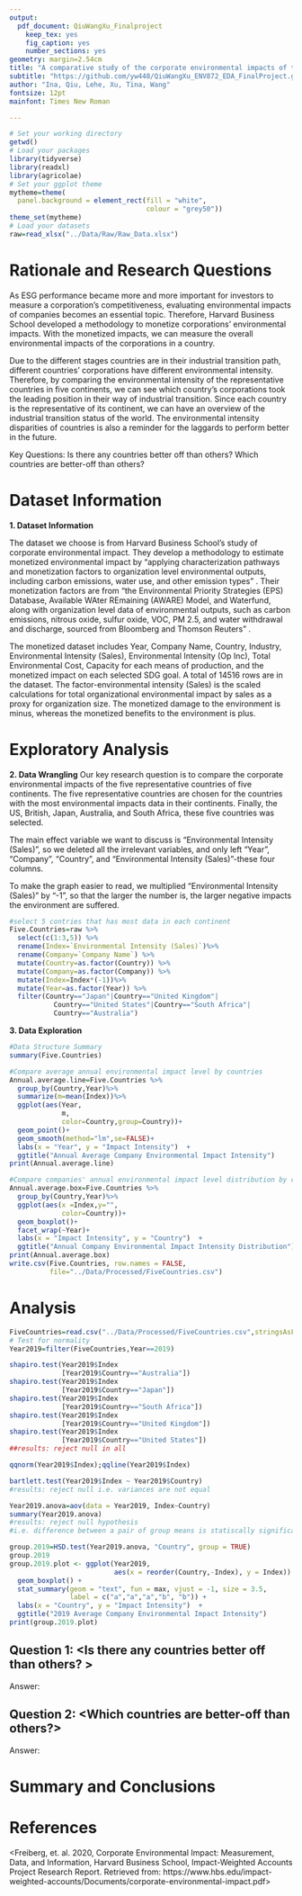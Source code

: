 ```yaml
---
output: 
  pdf_document: QiuWangXu_Finalproject
    keep_tex: yes
    fig_caption: yes
    number_sections: yes
geometry: margin=2.54cm
title: "A comparative study of the corporate environmental impacts of the five representative countries of five continents"
subtitle: "https://github.com/yw448/QiuWangXu_ENV872_EDA_FinalProject.git"
author: "Ina, Qiu, Lehe, Xu, Tina, Wang"
fontsize: 12pt
mainfont: Times New Roman

---
```


\newpage
\tableofcontents 
\newpage
\listoftables 
\newpage
\listoffigures 
\newpage

```r
# Set your working directory
getwd()
# Load your packages
library(tidyverse)
library(readxl)
library(agricolae)
# Set your ggplot theme
mytheme=theme(
  panel.background = element_rect(fill = "white", 
                                  colour = "grey50"))
theme_set(mytheme)
# Load your datasets
raw=read_xlsx("../Data/Raw/Raw_Data.xlsx")
```


# Rationale and Research Questions
As ESG performance became more and more important for investors to measure a corporation's competitiveness, evaluating environmental impacts of companies becomes an essential topic. Therefore, Harvard Business School developed a methodology to monetize corporations' environmental impacts. With the monetized impacts, we can measure the overall environmental impacts of the corporations in a country. 

Due to the different stages countries are in their industrial transition path, different countries' corporations have different environmental intensity. Therefore, by comparing the environmental intensity of the representative countries in five continents, we can see which country's corporations took the leading position in their way of industrial transition. Since each country is the representative of its continent, we can have an overview of the industrial transition status of the world. The environmental intensity disparities of countries is also a reminder for the laggards to perform better in the future. 

Key Questions: Is there any countries better off than others? Which countries are better-off than others?

\newpage

# Dataset Information
**1. Dataset Information**

The dataset we choose is from Harvard Business School’s study of corporate environmental impact. They develop a methodology to estimate monetized environmental impact by “applying characterization pathways and monetization factors to organization level environmental outputs, including carbon emissions, water use, and other emission types” . Their monetization factors are from “the Environmental Priority Strategies (EPS) Database, Available WAter REmaining (AWARE) Model, and Waterfund, along with organization level data of environmental outputs, such as carbon emissions, nitrous oxide, sulfur oxide, VOC, PM 2.5, and water withdrawal and discharge, sourced from Bloomberg and Thomson Reuters” .  

The monetized dataset includes Year, Company Name, Country, Industry, Environmental Intensity (Sales), Environmental Intensity (Op Inc), Total Environmental Cost, Capacity for each means of production, and the monetized impact on each selected SDG goal. A total of 14516 rows are in the dataset. The factor-environmental intensity (Sales) is the scaled calculations for total organizational environmental impact by sales as a proxy for organization size. The monetized damage to the environment is minus, whereas the monetized benefits to the environment is plus.  


\newpage

# Exploratory Analysis 

**2. Data Wrangling** 
Our key research question is to compare the corporate environmental impacts of the five representative countries of five continents. The five representative countries are chosen for the countries with the most environmental impacts data in their continents. Finally, the US, British, Japan, Australia, and South Africa, these five countries was selected. 

The main effect variable we want to discuss is “Environmental Intensity (Sales)”, so we deleted all the irrelevant variables, and only left “Year”, “Company”, “Country”, and “Environmental Intensity (Sales)”-these four columns.

To make the graph easier to read, we multiplied “Environmental Intensity (Sales)” by “-1”, so that the larger the number is, the larger negative impacts the environment are suffered. 
```r
#select 5 contries that has most data in each continent
Five.Countries=raw %>%
  select(c(1:3,5)) %>%
  rename(Index=`Environmental Intensity (Sales)`)%>%
  rename(Company=`Company Name`) %>%
  mutate(Country=as.factor(Country)) %>%
  mutate(Company=as.factor(Company)) %>%
  mutate(Index=Index*(-1))%>%
  mutate(Year=as.factor(Year)) %>%
  filter(Country=="Japan"|Country=="United Kingdom"|
           Country=="United States"|Country=="South Africa"|
           Country=="Australia")
```

**3. Data Exploration** 
```r
#Data Structure Summary
summary(Five.Countries)
```


```r
#Compare average annual environmental impact level by countries
Annual.average.line=Five.Countries %>%
  group_by(Country,Year)%>%
  summarize(m=mean(Index))%>%
  ggplot(aes(Year,
             m,
             color=Country,group=Country))+
  geom_point()+
  geom_smooth(method="lm",se=FALSE)+
  labs(x = "Year", y = "Impact Intensity")  +
  ggtitle("Annual Average Company Environmental Impact Intensity")
print(Annual.average.line)  

#Compare companies' annual environmental impact level distribution by countries
Annual.average.box=Five.Countries %>%
  group_by(Country,Year)%>%
  ggplot(aes(x =Index,y="",
             color=Country))+
  geom_boxplot()+
  facet_wrap(~Year)+
  labs(x = "Impact Intensity", y = "Country")  +
  ggtitle("Annual Company Environmental Impact Intensity Distribution")
print(Annual.average.box)
write.csv(Five.Countries, row.names = FALSE,
          file="../Data/Processed/FiveCountries.csv")
```

\newpage

# Analysis

```r
FiveCountries=read.csv("../Data/Processed/FiveCountries.csv",stringsAsFactors = TRUE)
# Test for normality
Year2019=filter(FiveCountries,Year==2019)

shapiro.test(Year2019$Index
             [Year2019$Country=="Australia"])
shapiro.test(Year2019$Index
             [Year2019$Country=="Japan"])
shapiro.test(Year2019$Index
             [Year2019$Country=="South Africa"])
shapiro.test(Year2019$Index
             [Year2019$Country=="United Kingdom"])
shapiro.test(Year2019$Index
             [Year2019$Country=="United States"])
##results: reject null in all
```


```r
qqnorm(Year2019$Index);qqline(Year2019$Index)

bartlett.test(Year2019$Index ~ Year2019$Country)
#results: reject null i.e. variances are not equal
```


```r
Year2019.anova=aov(data = Year2019, Index~Country)
summary(Year2019.anova)
#results: reject null hypothesis 
#i.e. difference between a pair of group means is statiscally significant

group.2019=HSD.test(Year2019.anova, "Country", group = TRUE)
group.2019
group.2019.plot <- ggplot(Year2019, 
                          aes(x = reorder(Country,-Index), y = Index)) +
  geom_boxplot() +
  stat_summary(geom = "text", fun = max, vjust = -1, size = 3.5,
               label = c("a","a","a","b", "b")) +
  labs(x = "Country", y = "Impact Intensity")  +
  ggtitle("2019 Average Company Environmental Impact Intensity")
print(group.2019.plot)
```


## Question 1: <Is there any countries better off than others? >

Answer:



## Question 2: <Which countries are better-off than others?>


Answer:

\newpage

# Summary and Conclusions



\newpage

# References
<Freiberg, et. al. 2020, Corporate Environmental Impact: Measurement, Data, and Information, Harvard Business School, Impact-Weighted Accounts Project Research Report. Retrieved from: https://www.hbs.edu/impact-weighted-accounts/Documents/corporate-environmental-impact.pdf> 
